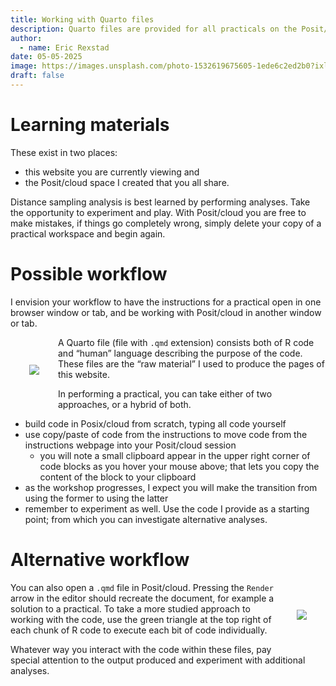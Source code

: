 ```yaml
---
title: Working with Quarto files
description: Quarto files are provided for all practicals on the Posit/cloud workspace.
author: 
  - name: Eric Rexstad
date: 05-05-2025
image: https://images.unsplash.com/photo-1532619675605-1ede6c2ed2b0?ixlib=rb-4.0.3&ixid=MnwxMjA3fDB8MHxzZWFyY2h8Mnx8YW5hbHlzaXN8ZW58MHx8MHx8&auto=format&fit=crop&w=400&q=60
draft: false
---
```


# Learning materials 

These exist in two places:

- this website you are currently viewing and
- the Posit/cloud space I created that you all share.

Distance sampling analysis is best learned by performing analyses. Take the opportunity to experiment and play. With Posit/cloud you are free to make mistakes, if things go completely wrong, simply delete your copy of a practical workspace and begin again.

# Possible workflow

I envision your workflow to have the instructions for a practical open in one browser window or tab, and be working with Posit/cloud in another window or tab.

<div style="float: left; position: relative; top: 0px; padding: 30px;">
![](clipboard.png)
</div>

A Quarto file (file with `.qmd` extension) consists both of R code and "human" language describing the purpose of the code. These files are the "raw material" I used to produce the pages of this website.

In performing a practical, you can take either of two approaches, or a hybrid of both.

- build code in Posix/cloud from scratch, typing all code yourself
- use copy/paste of code from the instructions to move code from the instructions webpage into your Posit/cloud session
  - you will note a small clipboard appear in the upper right corner of code blocks as you hover your mouse above; that lets you copy the content of the block to your clipboard
- as the workshop progresses, I expect you will make the transition from using the former to using the latter
- remember to experiment as well. Use the code I provide as a starting point; from which you can investigate alternative analyses.

# Alternative workflow

<div style="float: right; position: relative; top: 0px; padding: 30px;">
![](qmd.png)
</div>

You can also open a `.qmd` file in Posit/cloud. Pressing the `Render` arrow in the editor should recreate the document, for example a solution to a practical. To take a more studied approach to working with the code, use the green triangle at the top right of each chunk of R code to execute each bit of code individually.

Whatever way you interact with the code within these files, pay special attention to the output produced and experiment with additional analyses.